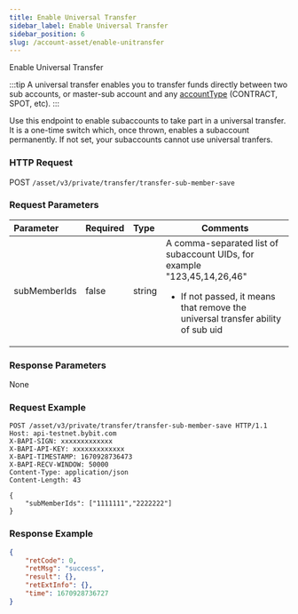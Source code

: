 ```yaml
---
title: Enable Universal Transfer
sidebar_label: Enable Universal Transfer
sidebar_position: 6
slug: /account-asset/enable-unitransfer
---
```

Enable Universal Transfer

:::tip
A universal transfer enables you to transfer funds directly between two sub accounts, or master-sub account and any [accountType](enum#accounttype) (CONTRACT, SPOT, etc).
:::

Use this endpoint to enable subaccounts to take part in a universal transfer. It is a one-time switch which, once thrown, enables a subaccount permanently. If not set, your subaccounts cannot use universal tranfers.

### HTTP Request
POST `/asset/v3/private/transfer/transfer-sub-member-save`

### Request Parameters
| Parameter | Required | Type | Comments|
|:----- |:-------|:-----|------ |
|subMemberIds |false|string |A comma-separated list of subaccount UIDs, for example "123,45,14,26,46"<ul><li>If not passed, it means that remove the universal transfer ability of sub uid</li></ul> |

### Response Parameters
None

### Request Example

```http
POST /asset/v3/private/transfer/transfer-sub-member-save HTTP/1.1
Host: api-testnet.bybit.com
X-BAPI-SIGN: xxxxxxxxxxxxx
X-BAPI-API-KEY: xxxxxxxxxxxxx
X-BAPI-TIMESTAMP: 1670928736473
X-BAPI-RECV-WINDOW: 50000
Content-Type: application/json
Content-Length: 43

{
    "subMemberIds": ["1111111","2222222"]
}
```

### Response Example

```json
{
    "retCode": 0,
    "retMsg": "success",
    "result": {},
    "retExtInfo": {},
    "time": 1670928736727
}
```

